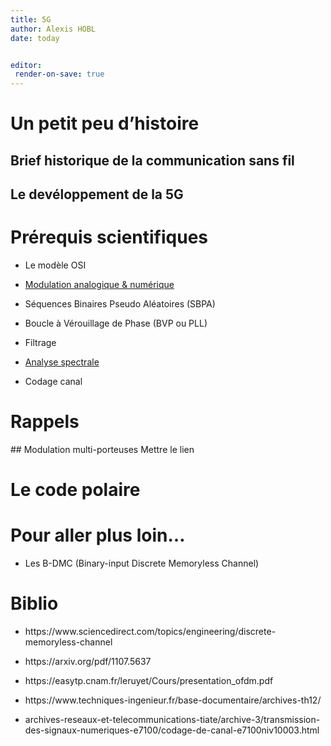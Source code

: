 ```yaml
---
title: 5G
author: Alexis HOBL
date: today


editor: 
 render-on-save: true
---
```


# Un petit peu d'histoire

## Brief historique de la communication sans fil


## Le devéloppement de la 5G



# Prérequis scientifiques

* Le modèle OSI
 
* [Modulation analogique & numérique](Modulations.qmd)

* Séquences Binaires Pseudo Aléatoires (SBPA)

* Boucle à Vérouillage de Phase (BVP ou PLL)

* Filtrage

* [Analyse spectrale](Echantillonnage.qmd)

* Codage canal


# Rappels


 ## Modulation multi-porteuses
Mettre le lien







# Le code polaire









# Pour aller plus loin...
* Les B-DMC (Binary-input Discrete Memoryless Channel)


# Biblio

* https://www.sciencedirect.com/topics/engineering/discrete-memoryless-channel

* https://arxiv.org/pdf/1107.5637

* https://easytp.cnam.fr/leruyet/Cours/presentation_ofdm.pdf

* https://www.techniques-ingenieur.fr/base-documentaire/archives-th12/
* archives-reseaux-et-telecommunications-tiate/archive-3/transmission-des-signaux-numeriques-e7100/codage-de-canal-e7100niv10003.html









